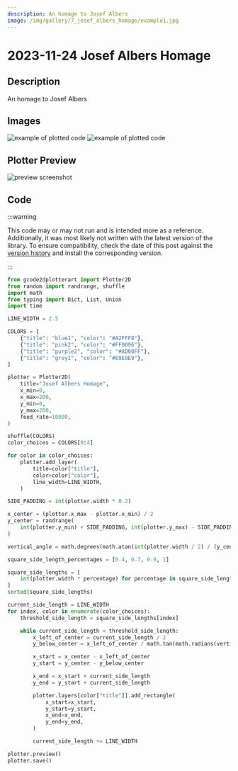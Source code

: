 ```yaml
---
description: An homage to Josef Albers
image: /img/gallery/7_josef_albers_homage/example1.jpg
---
```


# 2023-11-24 Josef Albers Homage

## Description

An homage to Josef Albers

## Images

![example of plotted code](/img/gallery/7_josef_albers_homage/example1.jpg)
![example of plotted code](/img/gallery/7_josef_albers_homage/example2.jpg)

## Plotter Preview

![preview screenshot](/img/gallery/7_josef_albers_homage/preview.png)

## Code

:::warning

This code may or may not run and is intended more as a reference. Additionally, it was most likely not written with the latest version of the library. To ensure compatibility, check the date of this post against the [version history](https://pypi.org/project/gcode2dplotterart/#history) and install the corresponding version.

:::

```python
from gcode2dplotterart import Plotter2D
from random import randrange, shuffle
import math
from typing import Dict, List, Union
import time

LINE_WIDTH = 2.5

COLORS = [
    {"title": "blue1", "color": "#A2FFF8"},
    {"title": "pink2", "color": "#FF0096"},
    {"title": "purple2", "color": "#AD00FF"},
    {"title": "grey1", "color": "#E9E9E9"},
]

plotter = Plotter2D(
    title="Josef Albers Homage",
    x_min=0,
    x_max=200,
    y_min=0,
    y_max=200,
    feed_rate=10000,
)

shuffle(COLORS)
color_choices = COLORS[0:4]

for color in color_choices:
    plotter.add_layer(
        title=color["title"],
        color=color["color"],
        line_width=LINE_WIDTH,
    )

SIDE_PADDING = int(plotter.width * 0.2)

x_center = (plotter.x_max - plotter.x_min) / 2
y_center = randrange(
    int(plotter.y_min) + SIDE_PADDING, int(plotter.y_max) - SIDE_PADDING
)

vertical_angle = math.degrees(math.atan(int(plotter.width / 2) / (y_center)))

square_side_length_percentages = [0.4, 0.7, 0.9, 1]

square_side_lengths = [
    int(plotter.width * percentage) for percentage in square_side_length_percentages
]
sorted(square_side_lengths)

current_side_length = LINE_WIDTH
for index, color in enumerate(color_choices):
    threshold_side_length = square_side_lengths[index]

    while current_side_length < threshold_side_length:
        x_left_of_center = current_side_length / 2
        y_below_center = x_left_of_center / math.tan(math.radians(vertical_angle))

        x_start = x_center - x_left_of_center
        y_start = y_center - y_below_center

        x_end = x_start + current_side_length
        y_end = y_start + current_side_length

        plotter.layers[color["title"]].add_rectangle(
            x_start=x_start,
            y_start=y_start,
            x_end=x_end,
            y_end=y_end,
        )

        current_side_length += LINE_WIDTH

plotter.preview()
plotter.save()
```
